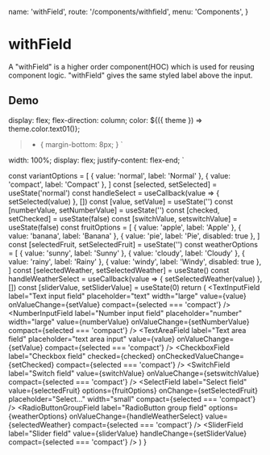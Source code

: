   name: 'withField',
  route: '/components/withfield',
  menu: 'Components',
}



# withField

A "withField" is a higher order component(HOC) which is used for reusing component logic.
"withField" gives the same styled label above the input.

## Demo

  display: flex;
  flex-direction: column;
  color: ${({ theme }) => theme.color.text01()};
  > * {
    margin-bottom: 8px;
  }
`

  width: 100%;
  display: flex;
  justify-content: flex-end;
`

  const variantOptions = [
    { value: 'normal', label: 'Normal' },
    { value: 'compact', label: 'Compact' },
  ]
  const [selected, setSelected] = useState('normal')
  const handleSelect = useCallback(value => {
    setSelected(value)
  }, [])
  const [value, setValue] = useState('')
  const [numberValue, setNumberValue] = useState('')
  const [checked, setChecked] = useState(false)
  const [switchValue, setswitchValue] = useState(false)
  const fruitOptions = [
    { value: 'apple', label: 'Apple' },
    { value: 'banana', label: 'Banana' },
    { value: 'pie', label: 'Pie', disabled: true },
  ]
  const [selectedFruit, setSelectedFruit] = useState('')
  const weatherOptions = [
    { value: 'sunny', label: 'Sunny' },
    { value: 'cloudy', label: 'Cloudy' },
    { value: 'rainy', label: 'Rainy' },
    { value: 'windy', label: 'Windy', disabled: true },
  ]
  const [selectedWeather, setSelectedWeather] = useState()
  const handleWeatherSelect = useCallback(value => {
    setSelectedWeather(value)
  }, [])
  const [sliderValue, setSliderValue] = useState(0)
  return (
    <Paper space={true}>
      <RadioContainer>
        <RadioButtonGroupField
          options={variantOptions}
          onValueChange={handleSelect}
          value={selected}
        />
      </RadioContainer>
      <Layout>
        <TextInputField
          label="Text input field"
          placeholder="text"
          width="large"
          value={value}
          onValueChange={setValue}
          compact={selected === 'compact'}
        />
        <NumberInputField
          label="Number input field"
          placeholder="number"
          width="large"
          value={numberValue}
          onValueChange={setNumberValue}
          compact={selected === 'compact'}
        />
        <TextAreaField
          label="Text area field"
          placeholder="text area input"
          value={value}
          onValueChange={setValue}
          compact={selected === 'compact'}
        />
        <CheckboxField
          label="Checkbox field"
          checked={checked}
          onCheckedValueChange={setChecked}
          compact={selected === 'compact'}
        />
        <SwitchField
          label="Switch field"
          value={switchValue}
          onValueChange={setswitchValue}
          compact={selected === 'compact'}
        />
        <SelectField
          label="Select field"
          value={selectedFruit}
          options={fruitOptions}
          onChange={setSelectedFruit}
          placeholder="Select..."
          width="small"
          compact={selected === 'compact'}
        />
        <RadioButtonGroupField
          label="RadioButton group field"
          options={weatherOptions}
          onValueChange={handleWeatherSelect}
          value={selectedWeather}
          compact={selected === 'compact'}
        />
        <SliderField
          label="Slider field"
          value={sliderValue}
          handleChange={setSliderValue}
          compact={selected === 'compact'}
        />
      </Layout>
    </Paper>
  )
}

<DemoComponent />
